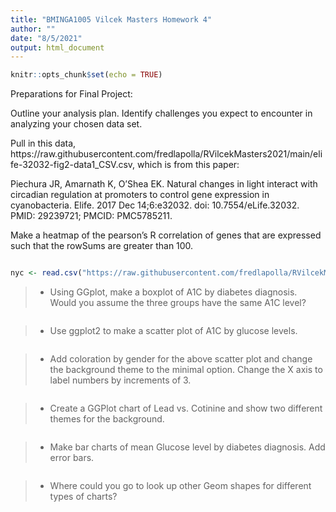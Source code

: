 ```yaml
---
title: "BMINGA1005 Vilcek Masters Homework 4"
author: ""
date: "8/5/2021"
output: html_document
---
```


```r
knitr::opts_chunk$set(echo = TRUE)
```

Preparations for Final Project:

Outline your analysis plan. Identify challenges you expect to encounter in analyzing your chosen data set. 




Pull in this data, https://raw.githubusercontent.com/fredlapolla/RVilcekMasters2021/main/elife-32032-fig2-data1_CSV.csv, which is from this paper:

Piechura JR, Amarnath K, O'Shea EK. Natural changes in light interact with circadian regulation at promoters to control gene expression in cyanobacteria. Elife. 2017 Dec 14;6:e32032. doi: 10.7554/eLife.32032. PMID: 29239721; PMCID: PMC5785211.

Make a heatmap of the pearson's R correlation of genes that are expressed such that the rowSums are greater than 100. 

```r

```




```r
nyc <- read.csv("https://raw.githubusercontent.com/fredlapolla/RVilcekMasters2021/main/NYC_HANES_DIAB.csv")
```


>- Using GGplot, make a boxplot of A1C by diabetes diagnosis. Would you assume the three groups have the same A1C level? 

```r

```


>- Use ggplot2 to make a scatter plot of A1C by glucose levels.

```r

```


>- Add coloration by gender for the above scatter plot and change the background theme to the minimal option. Change the X axis to label numbers by increments of 3. 

```r

```

>- Create a GGPlot chart of Lead vs. Cotinine and show two different themes for the background. 

```r

```

>- Make bar charts of mean Glucose level by diabetes diagnosis. Add error bars.

```r

```


>- Where could you go to look up other Geom shapes for different types of charts?


